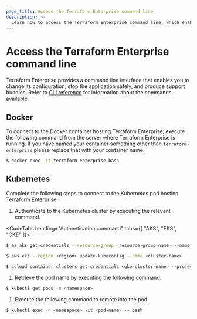 ```yaml
---
page_title: Access the Terraform Enterprise command line
description: >-
  Learn how to access the Terraform Enterprise command line, which enables you to reconfigure Terraform Enterprise, stop the application safely, and produce support bundles.
---
```


# Access the Terraform Enterprise command line

Terraform Enterprise provides a command line interface that enables you to change its configuration, stop the application safely, and produce support bundles. Refer to [CLI reference](/terraform/enterprise/deploy/reference/cli) for information about the commands available.

## Docker

To connect to the Docker container hosting Terraform Enterprise, execute the following command from the server where Terraform Enterprise is running. If you have named your container something other than `terraform-enterprise` please replace that with your container name.

```bash
$ docker exec -it terraform-enterprise bash
```

## Kubernetes

Complete the following steps to connect to the Kubernetes pod hosting Terraform Enterprise: 

1. Authenticate to the Kubernetes cluster by executing the relevant command. 

  <CodeTabs heading="Authentication command" tabs={[ "AKS", "EKS", "GKE" ]}>

  ```bash
  $ az aks get-credentials --resource-group <resource-group-name> --name <aks-cluster-name>
  ```
    
  ```bash
  $ aws eks --region <region> update-kubeconfig --name <cluster-name>
  ```
  
  ```bash
  $ gcloud container clusters get-credentials <gke-cluster-name> --project=<gcp-project>
  ```
  </CodeTabs>

1. Retrieve the pod name by executing the following command.

  ```bash
  $ kubectl get pods -n <namespace>
  ```

1. Execute the following command to remote into the pod.

  ```bash
  $ kubectl exec -n <namespace> -it <pod-name> -- bash 
  ```
